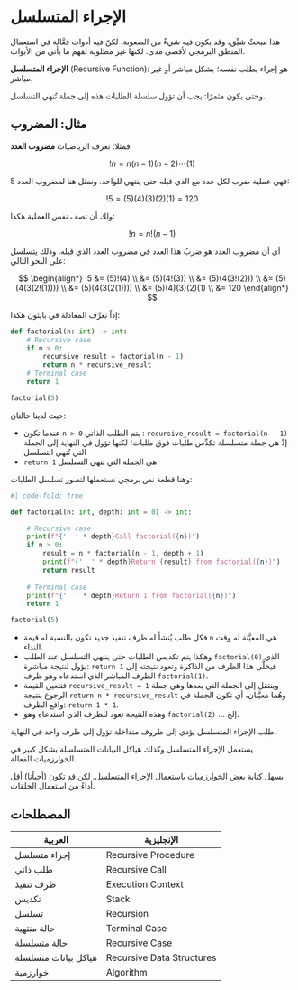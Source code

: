 # الإجراء المتسلسل

::: {.callout-note}
هذا مبحثٌ شيِّق، وقد يكون فيه شيءٌ من الصعوبة، لكنّ فيه أدوات فعَّالة في استعمال المنطق البرمجي لأقصى مدى. لكنها غير مطلوبة لفهم ما يأتي من الأبواب.
:::

**الإجراء المتسلسل** (Recursive Function): هو إجراء يطلب نفسه؛ بشكل مباشر أو غير مباشر.

وحتى يكون مثمرًا: يجب أن تؤول سلسلة الطلبات هذه إلى جملة تُنهي التسلسل.

## مثال: المضروب

فمثلا: تعرف الرياضيات **مضروب العدد**

$$ 
!n = n(n-1)(n-2)\cdots(1)
$$

فهي عملية ضرب لكل عدد مع الذي قبله حتى ينتهي للواحد. ونمثل هنا لمضروب العدد 5:

$$
!5 = (5)(4)(3)(2)(1) = 120
$$

ولك أن تصف نفس العملية هكذا:

$$
!n = n !(n-1)
$$

أي أن مضروب العدد هو ضربُ هذا العدد في مضروب العدد الذي قبله. وذلك يتسلسل على النحو التالي:

$$
\begin{align*}
!5 &= (5)!(4) \\
   &= (5)(4!(3)) \\
   &= (5)(4(3!(2))) \\
   &= (5)(4(3(2!(1)))) \\
   &= (5)(4(3(2(1)))) \\
   &= (5)(4)(3)(2)(1) \\
   &= 120
\end{align*}
$$

إذاً نعرِّف المعادلة في بايثون هكذا:

```python
def factorial(n: int) -> int:
    # Recursive case
    if n > 0:
        recursive_result = factorial(n - 1)
        return n * recursive_result
    # Terminal case
    return 1

factorial(5)
```

حيث لدينا حالتان:

- عندما تكون `n > 0` يتم الطلب الذاتي : `recursive_result = factorial(n - 1)` إذْ هي جملة متسلسلة تكدِّس طلبات فوق طلبات؛ لكنها تؤول في النهاية إلى الجملة التي تُنهي التسلسل
- `return 1` هي الجملة التي تنهي التسلسل

وهنا قطعة نص برمجي نستعملها لتصور تسلسل الطلبات:

```python
#| code-fold: true

def factorial(n: int, depth: int = 0) -> int:

    # Recursive case
    print(f"{'  ' * depth}Call factorial({n})")
    if n > 0:
        result = n * factorial(n - 1, depth + 1)
        print(f"{'  ' * depth}Return {result} from factorial({n})")
        return result
    
    # Terminal case
    print(f"{'  ' * depth}Return 1 from factorial({n})")
    return 1

factorial(5)
```

- فكل طلب يُنشأ له ظرف تنفيذ جديد تكون بالنسبة له قيمة `n` هي المعيَّنة له وقت النداء.
- وهكذا يتم تكديس الطلبات حتى ينتهي التسلسل عند الطلب `factorial(0)` الذي يؤول لنتيجة مباشرة: `return 1` فيخلَّى هذا الظرف من الذاكرة وتعود نتيجته إلى الظرف المباشر الذي استدعاه وهو ظرف `factorial(1)`.
- فتتعين القيمة `recursive_result = 1` وينتقل إلى الجملة التي بعدها وهي جملة الرجوع بنتيجة `return n * recursive_result` وهُما معيَّنان، أي تكون الجملة في واقع الظرف: `return 1 * 1`.
- وهذه النتيجة تعود للظرف الذي استدعاه وهو `factorial(2)` ... إلخ.

طلب الإجراء المتسلسل يؤدي إلى ظروف متداخلة تؤول إلى ظرف واحد في النهاية.

يستعمل الإجراء المتسلسل وكذلك هياكل البيانات المتسلسلة بشكل كبير في الخوارزميات الفعالة.

يسهل كتابة بعض الخوارزميات باستعمال الإجراء المتسلسل. لكن قد تكون (أحياًنا) أقل أداءً من استعمال الحلقات.


## المصطلحات

| العربية | الإنجليزية |
|----------|------------|
| إجراء متسلسل | Recursive Procedure |
| طلب ذاتي | Recursive Call |
| ظرف تنفيذ | Execution Context |
| تكديس | Stack |
| تسلسل | Recursion |
| حالة منتهية | Terminal Case |
| حالة متسلسلة | Recursive Case |
| هياكل بيانات متسلسلة | Recursive Data Structures |
| خوارزمية | Algorithm |
